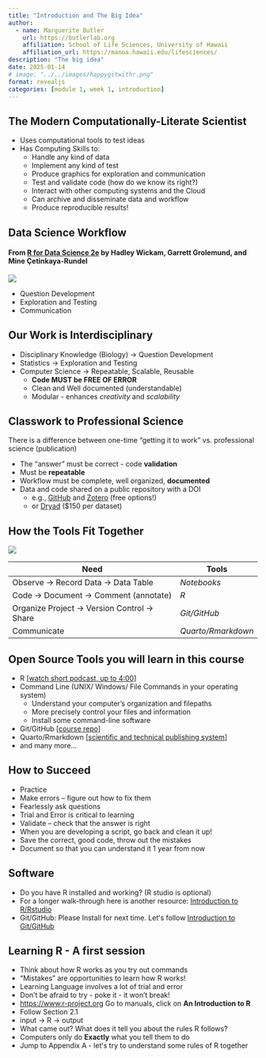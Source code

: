 ```yaml
---
title: "Introduction and The Big Idea"
author:
  - name: Marguerite Butler
    url: https://butlerlab.org
    affiliation: School of Life Sciences, University of Hawaii
    affiliation_url: https://manoa.hawaii.edu/lifesciences/
description: "The big idea"
date: 2025-01-14
# image: "../../images/happygitwithr.png"
format: revealjs
categories: [module 1, week 1, introduction]
---
```


## The Modern Computationally-Literate Scientist

::: {.incremental .scrollable}

- Uses computational tools to test ideas
- Has Computing Skills to:
  + Handle any kind of data
  + Implement any kind of test
  + Produce graphics for exploration and communication
  + Test and validate code (how do we know its right?)
  + Interact with other computing systems and the Cloud
  + Can archive and disseminate data and workflow
  + Produce reproducible results!

:::


## Data Science Workflow
#### From [R for Data Science 2e](https://r4ds.hadley.nz/) by Hadley Wickam, Garrett Grolemund, and Mine Çetinkaya-Rundel
[![](../../images/whole-game.png){fig-alt="R for Data Science"}](https://r4ds.hadley.nz/whole-game.html)

::: {.incremental}

- Question Development 
- Exploration and Testing 
- Communication

:::

## Our Work is Interdisciplinary

::: {.incremental}

- Disciplinary Knowledge (Biology) -> Question Development 
- Statistics -> Exploration and Testing 
- Computer Science -> Repeatable, Scalable, Reusable 
  + __Code MUST be FREE OF ERROR__
  + Clean and Well documented (understandable)
  + Modular - enhances _creativity_ and _scalability_

:::

## Classwork to Professional Science

There is a difference between one-time "getting it to work" vs. professional science (publication)

::: {.incremental}

- The "answer" must be correct - code __validation__
- Must be __repeatable__
- Workflow must be complete, well organized, __documented__
- Data and code shared on a public repository with a DOI 
  + e.g., [GitHub](https://github.com) and [Zotero](https://www.zotero.org) (free options!) 
  + or [Dryad](https://datadryad.org/stash) ($150 per dataset)
:::

## How the Tools Fit Together 
[![](../../images/whole-game.png){fig-alt="R for Data Science"}](https://r4ds.hadley.nz/whole-game.html)

::: {.nonincremental}

| Need | Tools |
|------|-------|
| Observe -> Record Data -> Data Table  | *Notebooks* |
| Code -> Document -> Comment (annotate) | *R* |
| Organize Project -> Version Control -> Share | *Git/GitHub* |
| Communicate |  *Quarto/Rmarkdown* |

:::

## Open Source Tools you will learn in this course
::: {.incremental}
- R \[[watch short podcast, up to 4:00](https://youtu.be/wzPRpyoNaa8?si=TxENkAoxZ_D8kHcJ)\]
- Command Line (UNIX/ Windows/ File Commands in your operating system)
  + Understand your computer's organization and filepaths
  + More precisely control your files and information
  + Install some command-line software
- Git/GitHub \[[course repo](https://github.com/mbutler808/rclass-2025)\]
- Quarto/Rmarkdown \[[scientific and technical publishing system](https://quarto.org)\]
- and many more...
:::

## How to Succeed 

::: {.nonincremental}
- Practice 
- Make errors -- figure out how to fix them
- Fearlessly ask questions
- Trial and Error is critical to learning
- Validate -- check that the answer is right
- When you are developing a script, go back and clean it up! 
- Save the correct, good code, throw out the mistakes
- Document so that you can understand it 1 year from now
:::

## Software

- Do you have R installed and working? (R studio is optional)
- For a longer walk-through here is another resource: [Introduction to R/Rstudio](https://www.stephaniehicks.com/jhustatcomputing2022/posts/2022-08-30-introduction-to-r-and-rstudio/)
- Git/GitHub: Please Install for next time. Letʻs follow [Introduction to Git/GitHub](https://www.stephaniehicks.com/jhustatcomputing2022/posts/2022-08-30-introduction-to-gitgithub/)

## Learning R - A first session

::: {.incremental}
- Think about how R works as you try out commands
- "Mistakes" are opportunities to learn how R works!
- Learning Language involves a lot of trial and error
- Don't be afraid to try - poke it - it won't break!
- <https://www.r-project.org>  Go to manuals, click on **An Introduction to R**
- Follow Section 2.1
- input -> R -> output
- What came out? What does it tell you about the rules R follows?
- Computers only do **Exactly** what you tell them to do
- Jump to Appendix A - letʻs try to understand some rules of R together
:::



